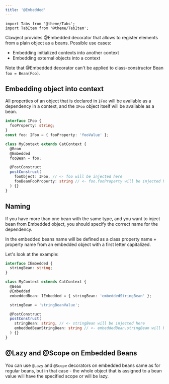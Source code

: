 ```yaml
---
title: '@Embedded'
---
```




```mdx-code-block
import Tabs from '@theme/Tabs';
import TabItem from '@theme/TabItem';
```

Clawject provides @Embedded decorator that allows to register elements from a plain object as a beans.
Possible use cases:
  - Embedding initialized contexts into another context
  - Embedding external objects into a context

Note that @Embedded decorator can't be applied to class-constructor Bean `foo = Bean(Foo)`.

## Embedding object into context

All properties of an object that is declared in `IFoo` will be available as a dependency in a context,
and the `IFoo` object itself will be available as a bean.

```ts
interface IFoo {
  fooProperty: string;
}
const foo: IFoo = { fooProperty: 'fooValue' };

class MyContext extends CatContext {
  @Bean
  @Embedded
  fooBean = foo;

  @PostConstruct
  postConstruct(
    fooObject: IFoo, // <- foo will be injected here
    fooBeanFooProperty: string // <- foo.fooProperty will be injected here
  ) {}
}
```

## Naming

If you have more than one bean with the same type, and you want to inject bean from Embedded object,
you should specify the correct name for the dependency.

In the embedded beans name will be defined as a class property name + property
name from an embedded object with a first letter capitalized.

Let's look at the example:

```ts
interface IEmbedded {
  stringBean: string;
}

class MyContext extends CatContext {
  @Bean
  @Embedded
  embeddedBean: IEmbedded = { stringBean: 'embeddedStringBean' };

  stringBean = 'stringBeanValue';

  @PostConstruct
  postConstruct(
    stringBean: string, // <- stringBean will be injected here
    embeddedBeanStringBean: string // <- embeddedBean.stringBean will be injected here
  ) {}
}
```

## @Lazy and @Scope on Embedded Beans

You can use `@Lazy` and `@Scope` decorators on embedded beans same as for regular beans,
but in that case -
the whole object that is assigned to a bean value will have the specified scope or will be lazy.
